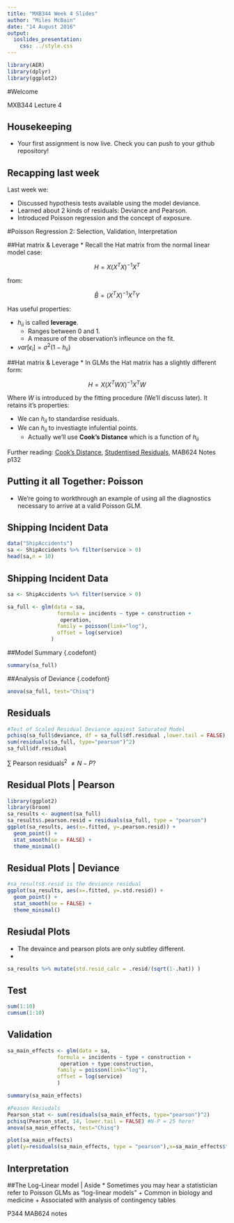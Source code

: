 ```yaml
---
title: "MXB344 Week 4 Slides"
author: "Miles McBain"
date: "14 August 2016"
output:   
  ioslides_presentation:
    css: ../style.css
---
```


```r
library(AER)
library(dplyr)
library(ggplot2)
```


#Welcome 

MXB344 Lecture 4

## Housekeeping
* Your first assignment is now live. Check you can push to your github repository!

## Recapping last week
Last week we:

* Discussed hypothesis tests available using the model deviance.
* Learned about 2 kinds of residuals: Deviance and Pearson.
* Introduced Poisson regression and the concept of exposure.



#Poisson Regression 2: Selection, Validation, Interpretation


##Hat matrix & Leverage
* Recall the Hat matrix from the normal linear model case:

$$H = X(X^{T}X)^{-1}X^{T}$$

from:

$$ \hat{B} = (X^{T}X)^{-1}X^{T}Y$$

Has useful properties:

* $h_{ii}$ is called **leverage**. 
     + Ranges between 0 and 1.
     + A measure of the observation's infleunce on the fit.

* $var[\epsilon_{i}] = \sigma^{2}(1-h_{ii})$ 

##Hat matrix & Leverage
* In GLMs the Hat matrix has a slightly different form:

$$H=X(X^{T}WX)^{-1}X^{T}W$$

Where $W$ is introduced by the fitting procedure (We'll discuss later). It retains it's properties:

* We can $h_{ii}$ to standardise residuals.
* We can $h_{ii}$ to investiagte infulential points. 
    + Actually we'll use **Cook's Distance** which is a function of $h_{ii}$ 

Further reading: [Cook's Distance](https://en.wikipedia.org/wiki/Cook%27s_distance), [Studentised Residuals](https://en.wikipedia.org/wiki/Studentized_residual), MAB624 Notes p132

## Putting it all Together: Poisson
* We're going to workthrough an example of using all the diagnostics necessary to arrive at a valid Poisson GLM.


## Shipping Incident Data
```r
data("ShipAccidents")
sa <- ShipAccidents %>% filter(service > 0)
head(sa,n = 10)
```

## Shipping Incident Data {.codefont}
```r
sa <- ShipAccidents %>% filter(service > 0)

sa_full <- glm(data = sa,
                formula = incidents ~ type + construction + 
                 operation, 
                family = poisson(link="log"),
                offset = log(service)
              )
```


##Model Summary {.codefont}
```r
summary(sa_full)
```

##Analysis of Deviance {.codefont}
```r
anova(sa_full, test="Chisq")
```
## Residuals {.codefont}
```r
#Test of Scaled Residual Deviance against Saturated Model
pchisq(sa_full$deviance, df = sa_full$df.residual ,lower.tail = FALSE)
sum(residuals(sa_full, type="pearson")^2)
sa_full$df.residual  

```
$\sum$ Pearson residuals$^2$ $\ne N - P$?  

## Residual Plots | Pearson
```r
library(ggplot2)
library(broom)
sa_results <- augment(sa_full)
sa_results$.pearson.resid = residuals(sa_full, type = "pearson")
ggplot(sa_results, aes(x=.fitted, y=.pearson.resid)) + 
  geom_point() + 
  stat_smooth(se = FALSE) +
  theme_minimal()
```

## Residual Plots | Deviance
```r
#sa_results$.resid is the deviance residual 
ggplot(sa_results, aes(x=.fitted, y=.std.resid)) + 
  geom_point() + 
  stat_smooth(se = FALSE) +
  theme_minimal()
```

## Resiudal Plots
* The devaince and pearson plots are only subtley different.
* 
```r
sa_results %>% mutate(std.resid_calc = .resid/(sqrt(1-.hat)) )
```

## Test
```r
sum(1:10)
cumsum(1:10)
```

## Validation
```r
sa_main_effects <- glm(data = sa,
                formula = incidents ~ type + construction + 
                 operation + type:construction, 
                family = poisson(link="log"),
                offset = log(service)
                )

summary(sa_main_effects)

#Peason Resiudals
Pearson_stat <- sum(residuals(sa_main_effects, type="pearson")^2)
pchisq(Pearson_stat, 14, lower.tail = FALSE) #N-P = 25 here!
anova(sa_main_effects, test="Chisq")

plot(sa_main_effects)
plot(y=residuals(sa_main_effects, type = "pearson"),x=sa_main_effects$fitted.values)

```

## Interpretation


##The Log-Linear model | Aside
* Sometimes you may hear a statistician refer to Poisson GLMs as "log-linear models"
    + Common in biology and medicine
    + Associated with analysis of contingency tables
    
P344 MAB624 notes